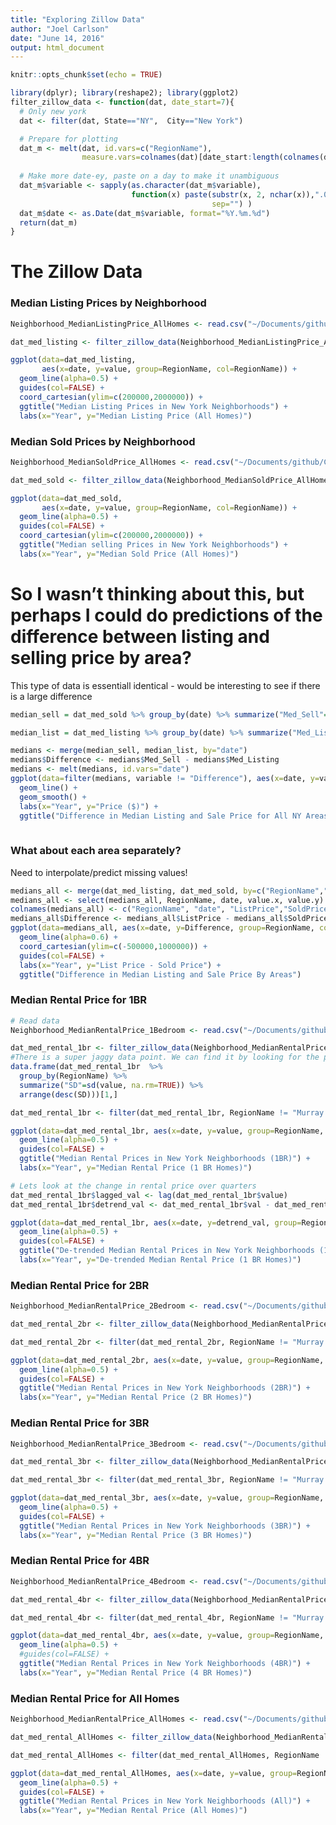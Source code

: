 ```yaml
---
title: "Exploring Zillow Data"
author: "Joel Carlson"
date: "June 14, 2016"
output: html_document
---
```


```r
knitr::opts_chunk$set(echo = TRUE)
```

```r
library(dplyr); library(reshape2); library(ggplot2)
filter_zillow_data <- function(dat, date_start=7){
  # Only new york
  dat <- filter(dat, State=="NY",  City=="New York")

  # Prepare for plotting
  dat_m <- melt(dat, id.vars=c("RegionName"),
                measure.vars=colnames(dat)[date_start:length(colnames(dat))])
  
  # Make more date-ey, paste on a day to make it unambiguous
  dat_m$variable <- sapply(as.character(dat_m$variable),
                           function(x) paste(substr(x, 2, nchar(x)),".01",
                                             sep="") )
  dat_m$date <- as.Date(dat_m$variable, format="%Y.%m.%d")
  return(dat_m)
}
```

# The Zillow Data

### Median Listing Prices by Neighborhood

```r
Neighborhood_MedianListingPrice_AllHomes <- read.csv("~/Documents/github/CityPredictions/data/Zillow/raw/Neighborhood_MedianListingPrice_AllHomes.csv")

dat_med_listing <- filter_zillow_data(Neighborhood_MedianListingPrice_AllHomes)

ggplot(data=dat_med_listing,
       aes(x=date, y=value, group=RegionName, col=RegionName)) + 
  geom_line(alpha=0.5) +
  guides(col=FALSE) +
  coord_cartesian(ylim=c(200000,2000000)) +
  ggtitle("Median Listing Prices in New York Neighborhoods") +
  labs(x="Year", y="Median Listing Price (All Homes)")
```

### Median Sold Prices by Neighborhood

```r
Neighborhood_MedianSoldPrice_AllHomes <- read.csv("~/Documents/github/CityPredictions/data/Zillow/raw/Neighborhood_MedianSoldPrice_AllHomes.csv")

dat_med_sold <- filter_zillow_data(Neighborhood_MedianSoldPrice_AllHomes, date_start=8)

ggplot(data=dat_med_sold,
       aes(x=date, y=value, group=RegionName, col=RegionName)) + 
  geom_line(alpha=0.5) +
  guides(col=FALSE) +
  coord_cartesian(ylim=c(200000,2000000)) +
  ggtitle("Median selling Prices in New York Neighborhoods") +
  labs(x="Year", y="Median Sold Price (All Homes)")
```

# So I wasn't thinking about this, but perhaps I could do predictions of the difference between listing and selling price by area?

This type of data is essentiall identical - would be interesting to see if there is a large difference

```r
median_sell = dat_med_sold %>% group_by(date) %>% summarize("Med_Sell"=median(value, na.rm=TRUE))

median_list = dat_med_listing %>% group_by(date) %>% summarize("Med_Listing"=median(value, na.rm=TRUE))

medians <- merge(median_sell, median_list, by="date")
medians$Difference <- medians$Med_Sell - medians$Med_Listing
medians <- melt(medians, id.vars="date")
ggplot(data=filter(medians, variable != "Difference"), aes(x=date, y=value, group=variable, col=variable)) + 
  geom_line() + 
  geom_smooth() +
  labs(x="Year", y="Price ($)") +
  ggtitle("Difference in Median Listing and Sale Price for All NY Areas") 
  
```

### What about each area separately?

Need to interpolate/predict missing values!

```r
medians_all <- merge(dat_med_listing, dat_med_sold, by=c("RegionName","date"))
medians_all <- select(medians_all, RegionName, date, value.x, value.y)
colnames(medians_all) <- c("RegionName", "date", "ListPrice","SoldPrice")
medians_all$Difference <- medians_all$ListPrice - medians_all$SoldPrice
ggplot(data=medians_all, aes(x=date, y=Difference, group=RegionName, col=RegionName)) +
  geom_line(alpha=0.6) +
  coord_cartesian(ylim=c(-500000,1000000)) +
  guides(col=FALSE) +
  labs(x="Year", y="List Price - Sold Price") +
  ggtitle("Difference in Median Listing and Sale Price By Areas")
```

### Median Rental Price for 1BR

```r
# Read data
Neighborhood_MedianRentalPrice_1Bedroom <- read.csv("~/Documents/github/CityPredictions/data/Zillow/raw/Neighborhood_MedianRentalPrice_1Bedroom.csv")

dat_med_rental_1br <- filter_zillow_data(Neighborhood_MedianRentalPrice_1Bedroom)
#There is a super jaggy data point. We can find it by looking for the point with the ridiculous SD
data.frame(dat_med_rental_1br  %>% 
  group_by(RegionName) %>% 
  summarize("SD"=sd(value, na.rm=TRUE)) %>%
  arrange(desc(SD)))[1,]

dat_med_rental_1br <- filter(dat_med_rental_1br, RegionName != "Murray Hill")

ggplot(data=dat_med_rental_1br, aes(x=date, y=value, group=RegionName, col=RegionName)) + 
  geom_line(alpha=0.5) +
  guides(col=FALSE) +
  ggtitle("Median Rental Prices in New York Neighborhoods (1BR)") +
  labs(x="Year", y="Median Rental Price (1 BR Homes)")

# Lets look at the change in rental price over quarters
dat_med_rental_1br$lagged_val <- lag(dat_med_rental_1br$value)
dat_med_rental_1br$detrend_val <- dat_med_rental_1br$val - dat_med_rental_1br$lagged_val

ggplot(data=dat_med_rental_1br, aes(x=date, y=detrend_val, group=RegionName, col=RegionName)) +
  geom_line(alpha=0.5) +
  guides(col=FALSE) +
  ggtitle("De-trended Median Rental Prices in New York Neighborhoods (1BR)") +
  labs(x="Year", y="De-trended Median Rental Price (1 BR Homes)")
```

### Median Rental Price for 2BR

```r
Neighborhood_MedianRentalPrice_2Bedroom <- read.csv("~/Documents/github/CityPredictions/data/Zillow/raw/Neighborhood_MedianRentalPrice_2Bedroom.csv")

dat_med_rental_2br <- filter_zillow_data(Neighborhood_MedianRentalPrice_2Bedroom, date_start=7)

dat_med_rental_2br <- filter(dat_med_rental_2br, RegionName != "Murray Hill")

ggplot(data=dat_med_rental_2br, aes(x=date, y=value, group=RegionName, col=RegionName)) + 
  geom_line(alpha=0.5) +
  guides(col=FALSE) +
  ggtitle("Median Rental Prices in New York Neighborhoods (2BR)") +
  labs(x="Year", y="Median Rental Price (2 BR Homes)")
```

### Median Rental Price for 3BR

```r
Neighborhood_MedianRentalPrice_3Bedroom <- read.csv("~/Documents/github/CityPredictions/data/Zillow/raw/Neighborhood_MedianRentalPrice_3Bedroom.csv")

dat_med_rental_3br <- filter_zillow_data(Neighborhood_MedianRentalPrice_3Bedroom, date_start=7)

dat_med_rental_3br <- filter(dat_med_rental_3br, RegionName != "Murray Hill")

ggplot(data=dat_med_rental_3br, aes(x=date, y=value, group=RegionName, col=RegionName)) + 
  geom_line(alpha=0.5) +
  guides(col=FALSE) +
  ggtitle("Median Rental Prices in New York Neighborhoods (3BR)") +
  labs(x="Year", y="Median Rental Price (3 BR Homes)")
```

### Median Rental Price for 4BR

```r
Neighborhood_MedianRentalPrice_4Bedroom <- read.csv("~/Documents/github/CityPredictions/data/Zillow/raw/Neighborhood_MedianRentalPrice_4Bedroom.csv")

dat_med_rental_4br <- filter_zillow_data(Neighborhood_MedianRentalPrice_4Bedroom, date_start=7)

dat_med_rental_4br <- filter(dat_med_rental_4br, RegionName != "Murray Hill")

ggplot(data=dat_med_rental_4br, aes(x=date, y=value, group=RegionName, col=RegionName)) + 
  geom_line(alpha=0.5) +
  #guides(col=FALSE) +
  ggtitle("Median Rental Prices in New York Neighborhoods (4BR)") +
  labs(x="Year", y="Median Rental Price (4 BR Homes)")
```

### Median Rental Price for All Homes

```r
Neighborhood_MedianRentalPrice_AllHomes <- read.csv("~/Documents/github/CityPredictions/data/Zillow/raw/Neighborhood_MedianRentalPrice_AllHomes.csv")

dat_med_rental_AllHomes <- filter_zillow_data(Neighborhood_MedianRentalPrice_AllHomes, date_start=7)

dat_med_rental_AllHomes <- filter(dat_med_rental_AllHomes, RegionName != "Murray Hill")

ggplot(data=dat_med_rental_AllHomes, aes(x=date, y=value, group=RegionName, col=RegionName)) + 
  geom_line(alpha=0.5) +
  guides(col=FALSE) +
  ggtitle("Median Rental Prices in New York Neighborhoods (All)") +
  labs(x="Year", y="Median Rental Price (All Homes)")
```

